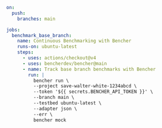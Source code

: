 ```yaml
on:
  push:
    branches: main

jobs:
  benchmark_base_branch:
    name: Continuous Benchmarking with Bencher
    runs-on: ubuntu-latest
    steps:
      - uses: actions/checkout@v4
      - uses: bencherdev/bencher@main
      - name: Track base branch benchmarks with Bencher
        run: |
          bencher run \
          --project save-walter-white-1234abcd \
          --token '${{ secrets.BENCHER_API_TOKEN }}' \
          --branch main \
          --testbed ubuntu-latest \
          --adapter json \
          --err \
          bencher mock
```
